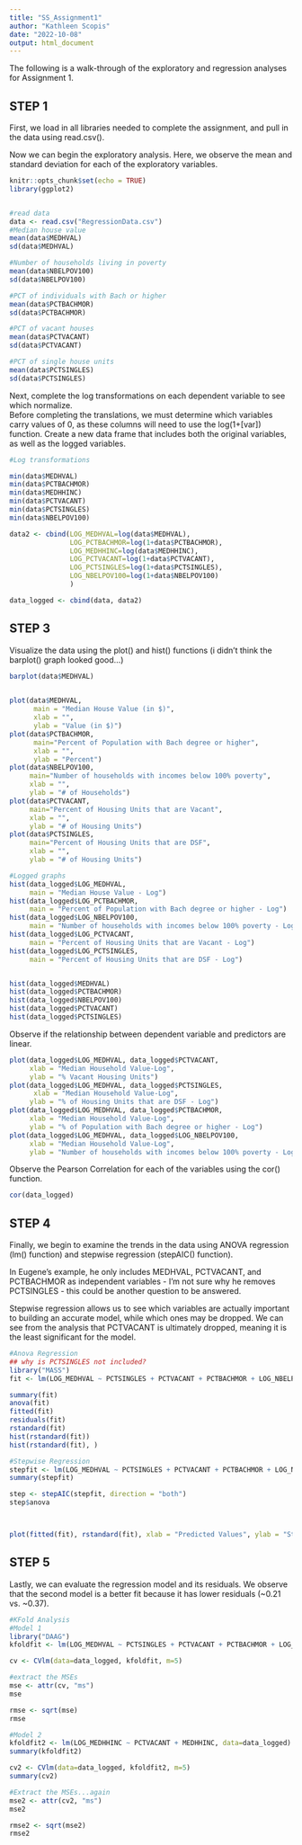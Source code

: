 ---
title: "SS_Assignment1"
author: "Kathleen Scopis"
date: "2022-10-08"
output: html_document
---

The following is a walk-through of the exploratory and regression analyses for Assignment 1.

## STEP 1

First, we load in all libraries needed to complete the assignment, and pull in the data using read.csv().

Now we can begin the exploratory analysis.  Here, we observe the mean and standard deviation for each of the exploratory variables.


```{r setup, include=TRUE}
knitr::opts_chunk$set(echo = TRUE)
library(ggplot2)


#read data
data <- read.csv("RegressionData.csv")
#Median house value
mean(data$MEDHVAL)
sd(data$MEDHVAL)

#Number of households living in poverty
mean(data$NBELPOV100)
sd(data$NBELPOV100)

#PCT of individuals with Bach or higher
mean(data$PCTBACHMOR)
sd(data$PCTBACHMOR)

#PCT of vacant houses
mean(data$PCTVACANT)
sd(data$PCTVACANT)

#PCT of single house units
mean(data$PCTSINGLES)
sd(data$PCTSINGLES)

```


Next, complete the log transformations on each dependent variable to see which normalize.  
Before completing the translations, we must determine which variables carry values of 0, as these columns will need to use the log(1+[var]) function.
Create a new data frame that includes both the original variables, as well as the logged variables.

```{r, include=TRUE}

#Log transformations

min(data$MEDHVAL)
min(data$PCTBACHMOR)
min(data$MEDHHINC)
min(data$PCTVACANT)
min(data$PCTSINGLES)
min(data$NBELPOV100)

data2 <- cbind(LOG_MEDHVAL=log(data$MEDHVAL), 
               LOG_PCTBACHMOR=log(1+data$PCTBACHMOR), 
               LOG_MEDHHINC=log(data$MEDHHINC),
               LOG_PCTVACANT=log(1+data$PCTVACANT),
               LOG_PCTSINGLES=log(1+data$PCTSINGLES),
               LOG_NBELPOV100=log(1+data$NBELPOV100)
               )

data_logged <- cbind(data, data2)

```


## STEP 3

Visualize the data using the plot() and hist() functions (i didn't think the barplot() graph looked good...)

```{r setup, include=TRUE}
barplot(data$MEDHVAL)

  
plot(data$MEDHVAL, 
      main = "Median House Value (in $)", 
      xlab = "",
      ylab = "Value (in $)")
plot(data$PCTBACHMOR, 
      main="Percent of Population with Bach degree or higher", 
      xlab = "",
      ylab = "Percent")
plot(data$NBELPOV100, 
     main="Number of households with incomes below 100% poverty", 
     xlab = "",
     ylab = "# of Households")
plot(data$PCTVACANT, 
     main="Percent of Housing Units that are Vacant", 
     xlab = "",
     ylab = "# of Housing Units")
plot(data$PCTSINGLES, 
     main="Percent of Housing Units that are DSF", 
     xlab = "",
     ylab = "# of Housing Units")

#Logged graphs
hist(data_logged$LOG_MEDHVAL, 
     main = "Median House Value - Log")
hist(data_logged$LOG_PCTBACHMOR, 
     main = "Percent of Population with Bach degree or higher - Log")
hist(data_logged$LOG_NBELPOV100, 
     main = "Number of households with incomes below 100% poverty - Log")
hist(data_logged$LOG_PCTVACANT, 
     main = "Percent of Housing Units that are Vacant - Log")
hist(data_logged$LOG_PCTSINGLES, 
     main = "Percent of Housing Units that are DSF - Log")


hist(data_logged$MEDHVAL)
hist(data_logged$PCTBACHMOR)
hist(data_logged$NBELPOV100)
hist(data_logged$PCTVACANT)
hist(data_logged$PCTSINGLES)

```

Observe if the relationship between dependent variable and predictors are linear.
```{r, include=TRUE}

plot(data_logged$LOG_MEDHVAL, data_logged$PCTVACANT,
     xlab = "Median Household Value-Log",
     ylab = "% Vacant Housing Units")
plot(data_logged$LOG_MEDHVAL, data_logged$PCTSINGLES,
      xlab = "Median Household Value-Log",
     ylab = "% of Housing Units that are DSF - Log")
plot(data_logged$LOG_MEDHVAL, data_logged$PCTBACHMOR,
     xlab = "Median Household Value-Log",
     ylab = "% of Population with Bach degree or higher - Log")
plot(data_logged$LOG_MEDHVAL, data_logged$LOG_NBELPOV100,
     xlab = "Median Household Value-Log",
     ylab = "Number of households with incomes below 100% poverty - Log")

```

Observe the Pearson Correlation for each of the variables using the cor() function.
```{r, include=TRUE}

cor(data_logged)

```



## STEP 4

Finally, we begin to examine the trends in the data using ANOVA regression (lm() function) and stepwise regression (stepAIC() function).

   In Eugene's example, he only includes MEDHVAL, PCTVACANT, and PCTBACHMOR as independent variables - I'm not sure why he removes PCTSINGLES - this could be another question to be answered. 
   
Stepwise regression allows us to see which variables are actually important to building an accurate model, while which ones may be dropped. We can see from the analysis that PCTVACANT is ultimately dropped, meaning it is the least significant for the model. 


```{r, include=TRUE}

#Anova Regression
## why is PCTSINGLES not included?
library("MASS")
fit <- lm(LOG_MEDHVAL ~ PCTSINGLES + PCTVACANT + PCTBACHMOR + LOG_NBELPOV100, data=data_logged)

summary(fit)
anova(fit)
fitted(fit)
residuals(fit)
rstandard(fit)
hist(rstandard(fit))
hist(rstandard(fit), )

#Stepwise Regression
stepfit <- lm(LOG_MEDHVAL ~ PCTSINGLES + PCTVACANT + PCTBACHMOR + LOG_NBELPOV100, data=data_logged)
summary(stepfit)

step <- stepAIC(stepfit, direction = "both")
step$anova



plot(fitted(fit), rstandard(fit), xlab = "Predicted Values", ylab = "Standardized Residuals")

```


## STEP 5

Lastly, we can evaluate the regression model and its residuals.
We observe that the second model is a better fit because it has lower residuals (~0.21 vs. ~0.37).  

```{r, include=TRUE}
#KFold Analysis
#Model 1
library("DAAG")
kfoldfit <- lm(LOG_MEDHVAL ~ PCTSINGLES + PCTVACANT + PCTBACHMOR + LOG_NBELPOV100, data=data_logged)

cv <- CVlm(data=data_logged, kfoldfit, m=5)

#extract the MSEs
mse <- attr(cv, "ms")
mse

rmse <- sqrt(mse)
rmse

#Model 2
kfoldfit2 <- lm(LOG_MEDHHINC ~ PCTVACANT + MEDHHINC, data=data_logged)
summary(kfoldfit2)

cv2 <- CVlm(data=data_logged, kfoldfit2, m=5)
summary(cv2)

#Extract the MSEs...again
mse2 <- attr(cv2, "ms")
mse2

rmse2 <- sqrt(mse2)
rmse2

```

